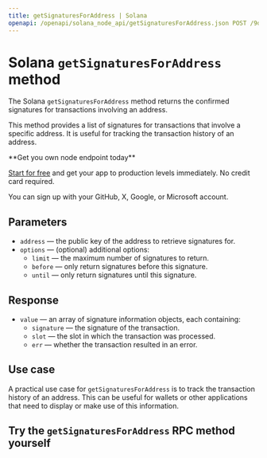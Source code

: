 ---
title: getSignaturesForAddress | Solana
openapi: /openapi/solana_node_api/getSignaturesForAddress.json POST /9de47db917d4f69168e3fed02217d15b
---

# Solana `getSignaturesForAddress` method

The Solana `getSignaturesForAddress` method returns the confirmed signatures for transactions involving an address.

This method provides a list of signatures for transactions that involve a specific address. It is useful for tracking the transaction history of an address.

<Check>
**Get you own node endpoint today**

[Start for free](https://console.chainstack.com/) and get your app to production levels immediately. No credit card required.

You can sign up with your GitHub, X, Google, or Microsoft account.
</Check>


## Parameters

* `address` — the public key of the address to retrieve signatures for.
* `options` — (optional) additional options:
  + `limit` — the maximum number of signatures to return.
  + `before` — only return signatures before this signature.
  + `until` — only return signatures until this signature.

## Response

* `value` — an array of signature information objects, each containing:
  + `signature` — the signature of the transaction.
  + `slot` — the slot in which the transaction was processed.
  + `err` — whether the transaction resulted in an error.

## Use case

A practical use case for `getSignaturesForAddress` is to track the transaction history of an address. This can be useful for wallets or other applications that need to display or make use of this information.

## Try the `getSignaturesForAddress` RPC method yourself